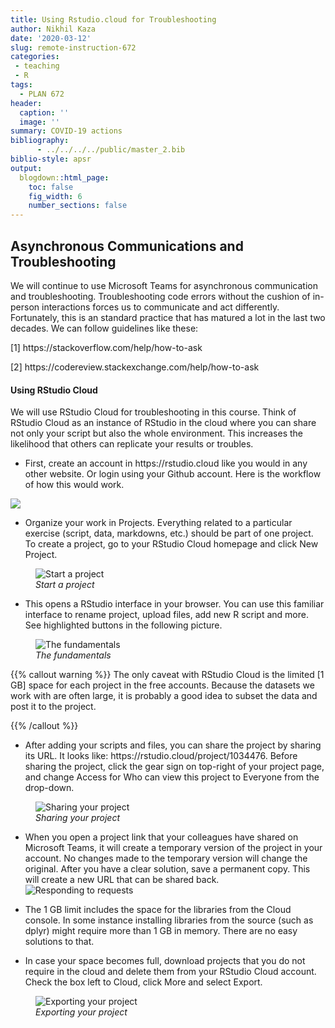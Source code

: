 ```yaml
---
title: Using Rstudio.cloud for Troubleshooting
author: Nikhil Kaza
date: '2020-03-12'
slug: remote-instruction-672
categories: 
 - teaching
 - R
tags:
  - PLAN 672
header:
  caption: ''
  image: ''
summary: COVID-19 actions
bibliography: 
      - ../../../../public/master_2.bib
biblio-style: apsr
output:
  blogdown::html_page:
    toc: false
    fig_width: 6
    number_sections: false
---
```



## Asynchronous Communications and Troubleshooting

We will continue to use Microsoft Teams for asynchronous communication and troubleshooting. Troubleshooting code errors without the cushion of in-person interactions forces us to communicate and act differently. Fortunately, this is an standard practice that has matured a lot in the last two decades. We can follow guidelines like these:

[1] https://stackoverflow.com/help/how-to-ask

[2] https://codereview.stackexchange.com/help/how-to-ask

#### Using RStudio Cloud

We will use RStudio Cloud for troubleshooting in this course. Think of RStudio Cloud as an instance of RStudio in the cloud where you can share not only your script but also the whole environment. This increases the likelihood that others can replicate your results or troubles. 

- First, create an account in https://rstudio.cloud like you would in any other website. Or login using your Github account. Here is the workflow of how this would work.

![](../img/remoteinstruction/usecase.jpg)


- Organize your work in Projects. Everything related to a particular exercise (script, data, markdowns, etc.) should be part of one project. To create a project, go to your RStudio Cloud homepage and click New Project.

![<i>Start a project</i>](../img/remoteinstruction/rc1.PNG)


- This opens a RStudio interface in your browser. You can use this familiar interface to rename project, upload files, add new R script and more. See highlighted buttons in the following picture.

![<i>The fundamentals</i>](../img/remoteinstruction/rc2.PNG)

{{% callout warning %}}
The only caveat with RStudio Cloud is the limited [1 GB] space for each project in the free accounts. Because the datasets we work with are often large, it is probably a good idea to subset the data and post it to the project.

{{% /callout %}}

-  After adding your scripts and files, you can share the project by sharing its URL. It looks like: https://rstudio.cloud/project/1034476. Before sharing the project, click the gear sign on top-right of your project page, and change Access for Who can view this project to Everyone from the drop-down.

![<i>Sharing your project</i>](../img/remoteinstruction/rc3.PNG)



- When you open a project link that your colleagues have shared on Microsoft Teams, it will create a temporary version of the project in your account. No changes made to the temporary version will change the original. After you have a clear solution, save a permanent copy. This will create a new URL that can be shared back.
![<i>Responding to requests</i>](../img/remoteinstruction/rc5.PNG)


- The 1 GB limit includes the space for the libraries from the Cloud console. In some instance installing libraries from the source (such as dplyr) might require more than 1 GB in memory. There are no easy solutions to that. 

- In case your space becomes full, download projects that you do not require in the cloud and delete them from your RStudio Cloud account. Check the box left to Cloud, click More and select Export.

![<i>Exporting your project</i>](../img/remoteinstruction/rc4.PNG)








